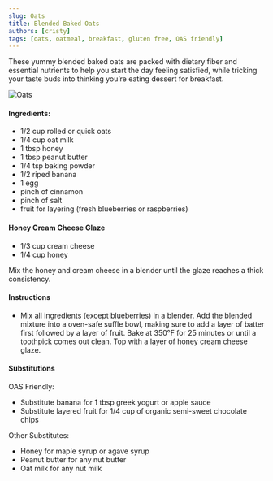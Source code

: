 ```yaml
---
slug: Oats
title: Blended Baked Oats
authors: [cristy]
tags: [oats, oatmeal, breakfast, gluten free, OAS friendly]
---
```


These yummy blended baked oats are packed with dietary fiber and essential nutrients to help you start the day feeling satisfied, while tricking your taste buds into thinking you’re eating dessert for breakfast.

![Oats](./baked_oats_all.jpeg)

#### Ingredients:
- 1/2 cup rolled or quick oats 
- 1/4 cup oat milk 
- 1 tbsp honey
- 1 tbsp peanut butter
- 1/4 tsp baking powder
- 1/2 riped banana
- 1 egg
- pinch of cinnamon
- pinch of salt
- fruit for layering (fresh blueberries or raspberries)

#### Honey Cream Cheese Glaze
- 1/3 cup cream cheese
- 1/4 cup honey

Mix the honey and cream cheese in a blender until the glaze reaches a thick consistency. 

#### Instructions
- Mix all ingredients (except blueberries) in a blender. Add the blended mixture into a oven-safe suffle bowl, making sure to add a layer of batter first followed by a layer of fruit. Bake at 350°F for 25 minutes or until a toothpick comes out clean. Top with a layer of honey cream cheese glaze. 

#### Substitutions

OAS Friendly: 
- Substitute banana for  1 tbsp greek yogurt or apple sauce
-  Substitute layered fruit for 1/4 cup of organic semi-sweet chocolate chips 

Other Substitutes:
- Honey for maple syrup or agave syrup
- Peanut butter for any nut butter 
- Oat milk for any nut milk